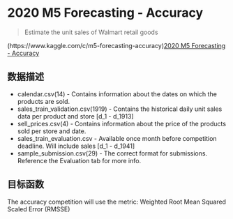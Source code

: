 # 2020 M5 Forecasting - Accuracy

> Estimate the unit sales of Walmart retail goods

(https://www.kaggle.com/c/m5-forecasting-accuracy)[2020 M5 Forecasting - Accuracy]

## 数据描述
+ calendar.csv(14) - Contains information about the dates on which the products are sold.
+ sales_train_validation.csv(1919) - Contains the historical daily unit sales data per product and store [d_1 - d_1913]
+ sell_prices.csv(4) - Contains information about the price of the products sold per store and date.
+ sales_train_evaluation.csv - Available once month before competition deadline. Will include sales [d_1 - d_1941]
+ sample_submission.csv(29) - The correct format for submissions. Reference the Evaluation tab for more info.

## 目标函数
The accuracy competition will use the metric: Weighted Root Mean Squared Scaled Error (RMSSE)


